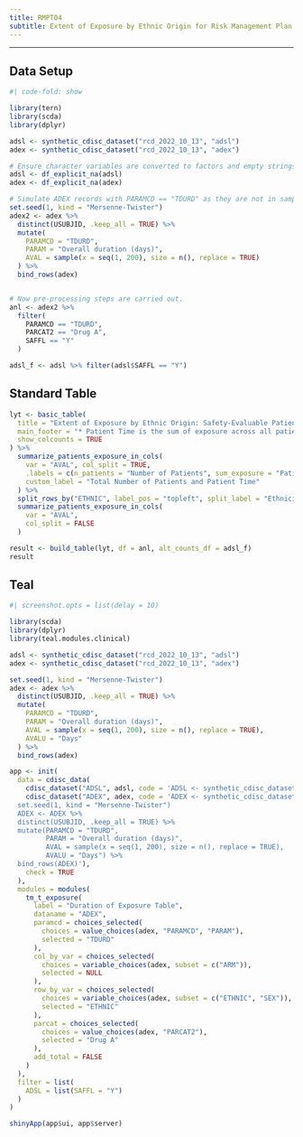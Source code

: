 ```yaml
---
title: RMPT04
subtitle: Extent of Exposure by Ethnic Origin for Risk Management Plan
---
```


------------------------------------------------------------------------

::: panel-tabset
## Data Setup

```r
#| code-fold: show

library(tern)
library(scda)
library(dplyr)

adsl <- synthetic_cdisc_dataset("rcd_2022_10_13", "adsl")
adex <- synthetic_cdisc_dataset("rcd_2022_10_13", "adex")

# Ensure character variables are converted to factors and empty strings and NAs are explicit missing levels.
adsl <- df_explicit_na(adsl)
adex <- df_explicit_na(adex)

# Simulate ADEX records with PARAMCD == "TDURD" as they are not in sample scda dataset.
set.seed(1, kind = "Mersenne-Twister")
adex2 <- adex %>%
  distinct(USUBJID, .keep_all = TRUE) %>%
  mutate(
    PARAMCD = "TDURD",
    PARAM = "Overall duration (days)",
    AVAL = sample(x = seq(1, 200), size = n(), replace = TRUE)
  ) %>%
  bind_rows(adex)


# Now pre-processing steps are carried out.
anl <- adex2 %>%
  filter(
    PARAMCD == "TDURD",
    PARCAT2 == "Drug A",
    SAFFL == "Y"
  )

adsl_f <- adsl %>% filter(adsl$SAFFL == "Y")
```

## Standard Table

```r
lyt <- basic_table(
  title = "Extent of Exposure by Ethnic Origin: Safety-Evaluable Patients",
  main_footer = "* Patient Time is the sum of exposure across all patients in days.",
  show_colcounts = TRUE
) %>%
  summarize_patients_exposure_in_cols(
    var = "AVAL", col_split = TRUE,
    .labels = c(n_patients = "Number of Patients", sum_exposure = "Patient Time*"),
    custom_label = "Total Number of Patients and Patient Time"
  ) %>%
  split_rows_by("ETHNIC", label_pos = "topleft", split_label = "Ethnicity") %>%
  summarize_patients_exposure_in_cols(
    var = "AVAL",
    col_split = FALSE
  )

result <- build_table(lyt, df = anl, alt_counts_df = adsl_f)
result
```

## Teal

```r
#| screenshot.opts = list(delay = 10)

library(scda)
library(dplyr)
library(teal.modules.clinical)

adsl <- synthetic_cdisc_dataset("rcd_2022_10_13", "adsl")
adex <- synthetic_cdisc_dataset("rcd_2022_10_13", "adex")

set.seed(1, kind = "Mersenne-Twister")
adex <- adex %>%
  distinct(USUBJID, .keep_all = TRUE) %>%
  mutate(
    PARAMCD = "TDURD",
    PARAM = "Overall duration (days)",
    AVAL = sample(x = seq(1, 200), size = n(), replace = TRUE),
    AVALU = "Days"
  ) %>%
  bind_rows(adex)

app <- init(
  data = cdisc_data(
    cdisc_dataset("ADSL", adsl, code = 'ADSL <- synthetic_cdisc_dataset("rcd_2022_10_13", "adsl")'),
    cdisc_dataset("ADEX", adex, code = 'ADEX <- synthetic_cdisc_dataset("rcd_2022_10_13", "adex")
  set.seed(1, kind = "Mersenne-Twister")
  ADEX <- ADEX %>%
  distinct(USUBJID, .keep_all = TRUE) %>%
  mutate(PARAMCD = "TDURD",
         PARAM = "Overall duration (days)",
         AVAL = sample(x = seq(1, 200), size = n(), replace = TRUE),
         AVALU = "Days") %>%
  bind_rows(ADEX)'),
    check = TRUE
  ),
  modules = modules(
    tm_t_exposure(
      label = "Duration of Exposure Table",
      dataname = "ADEX",
      paramcd = choices_selected(
        choices = value_choices(adex, "PARAMCD", "PARAM"),
        selected = "TDURD"
      ),
      col_by_var = choices_selected(
        choices = variable_choices(adex, subset = c("ARM")),
        selected = NULL
      ),
      row_by_var = choices_selected(
        choices = variable_choices(adex, subset = c("ETHNIC", "SEX")),
        selected = "ETHNIC"
      ),
      parcat = choices_selected(
        choices = value_choices(adex, "PARCAT2"),
        selected = "Drug A"
      ),
      add_total = FALSE
    )
  ),
  filter = list(
    ADSL = list(SAFFL = "Y")
  )
)

shinyApp(app$ui, app$server)
```
:::
